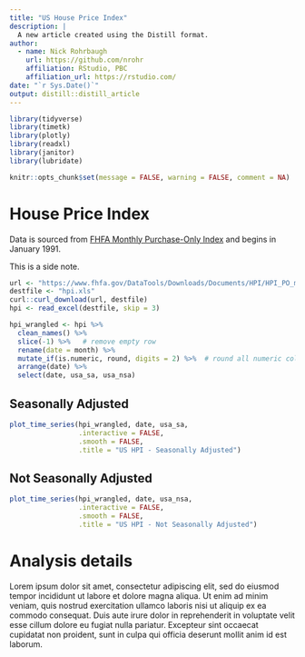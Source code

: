 ```yaml
---
title: "US House Price Index"
description: |
  A new article created using the Distill format.
author:
  - name: Nick Rohrbaugh 
    url: https://github.com/nrohr
    affiliation: RStudio, PBC
    affiliation_url: https://rstudio.com/
date: "`r Sys.Date()`"
output: distill::distill_article
---
```



```r
library(tidyverse)
library(timetk)
library(plotly)
library(readxl)
library(janitor)
library(lubridate)

knitr::opts_chunk$set(message = FALSE, warning = FALSE, comment = NA)
```


# House Price Index

Data is sourced from [FHFA Monthly Purchase-Only Index](https://www.fhfa.gov/DataTools/Downloads/Pages/House-Price-Index-Datasets.aspx#mpo) and begins in January 1991.

<aside>
This is a side note.
</aside>

```r
url <- "https://www.fhfa.gov/DataTools/Downloads/Documents/HPI/HPI_PO_monthly_hist.xls"
destfile <- "hpi.xls"
curl::curl_download(url, destfile)
hpi <- read_excel(destfile, skip = 3)

hpi_wrangled <- hpi %>% 
  clean_names() %>% 
  slice(-1) %>%   # remove empty row
  rename(date = month) %>%
  mutate_if(is.numeric, round, digits = 2) %>%  # round all numeric columns to 2 digits
  arrange(date) %>% 
  select(date, usa_sa, usa_nsa)
```

## Seasonally Adjusted

```r
plot_time_series(hpi_wrangled, date, usa_sa, 
                 .interactive = FALSE, 
                 .smooth = FALSE, 
                 .title = "US HPI - Seasonally Adjusted")
```

## Not Seasonally Adjusted

```r
plot_time_series(hpi_wrangled, date, usa_nsa, 
                 .interactive = FALSE, 
                 .smooth = FALSE, 
                 .title = "US HPI - Not Seasonally Adjusted")
```



# Analysis details

Lorem ipsum dolor sit amet, consectetur adipiscing elit, sed do eiusmod tempor incididunt ut labore et dolore magna aliqua. Ut enim ad minim veniam, quis nostrud exercitation ullamco laboris nisi ut aliquip ex ea commodo consequat. Duis aute irure dolor in reprehenderit in voluptate velit esse cillum dolore eu fugiat nulla pariatur. Excepteur sint occaecat cupidatat non proident, sunt in culpa qui officia deserunt mollit anim id est laborum.